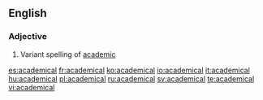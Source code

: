 ==English==

===Adjective===
{{head|en|adjective}}
# Variant spelling of [[academic]]

[[es:academical]]
[[fr:academical]]
[[ko:academical]]
[[io:academical]]
[[it:academical]]
[[hu:academical]]
[[pl:academical]]
[[ru:academical]]
[[sv:academical]]
[[te:academical]]
[[vi:academical]]